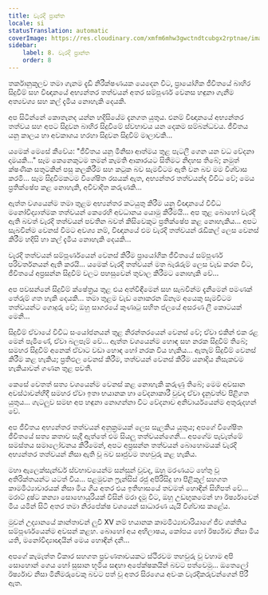 ```yaml
---
title: වැරදි ප්‍රාන්ත
locale: si
statusTranslation: automatic
coverImage: https://res.cloudinary.com/xmfm6mhw3gwctndtcubgx2rptnae/image/upload/v1740468922/small_cover_tratado_de_psicologia_revolucionaria_a4c0dca4e0.webp
sidebar:
    label: 8. වැරදි ප්‍රාන්ත
    order: 8
---
```

තර්කානුකූලව තමා ගැනම දැඩි නිරීක්ෂණයක යෙදෙන විට, ප්‍රායෝගික ජීවිතයේ බාහිර සිදුවීම් සහ විඥානයේ අභ්‍යන්තර තත්වයන් අතර සම්පූර්ණ වෙනස හඳුනා ගැනීම අත්‍යවශ්‍ය සහ කල් දැමිය නොහැකි දෙයකි.

අප සිටින්නේ කොතැනද යන්න හදිසියේම දැනගත යුතුය. එනම් විඥානයේ අභ්‍යන්තර තත්වය සහ අපට සිදුවන බාහිර සිදුවීමේ ස්වභාවය යන දෙකම සම්බන්ධවය. ජීවිතය යනු කාලය හා අවකාශය හරහා සිදුවන සිදුවීම් මාලාවකි...

යමෙක් මෙසේ කීවේය: "ජීවිතය යනු මිනිසා ආත්මය තුළ පැටලී ගෙන යන වධ වේදනා දාමයකි..." සෑම කෙනෙකුටම තමන් කැමති ආකාරයට සිතීමට නිදහස තිබේ; නමුත් ක්ෂණික සතුටකින් පසු කලකිරීම සහ කටුක බව සැමවිටම ඇති වන බව මම විශ්වාස කරමි... සෑම සිදුවීමකටම විශේෂිත රසයක් ඇත, අභ්‍යන්තර තත්වයන්ද විවිධ වේ; මෙය ප්‍රතික්ෂේප කළ නොහැකි, අවිවාදිත කරුණකි...

ඇත්ත වශයෙන්ම තමා තුළම අභ්‍යන්තර කටයුතු කිරීම යනු විඥානයේ විවිධ මනෝවිද්‍යාත්මක තත්වයන් කෙරෙහි අවධානය යොමු කිරීමයි... අප තුළ බොහෝ වැරදි ඇති බවත් වැරදි තත්වයන් පවතින බවත් කිසිවෙකුට ප්‍රතික්ෂේප කළ නොහැකිය... අපට සැබවින්ම වෙනස් වීමට අවශ්‍ය නම්, විඥානයේ එම වැරදි තත්වයන් රැඩිකල් ලෙස වෙනස් කිරීම හදිසි හා කල් දැමිය නොහැකි දෙයකි...

වැරදි තත්වයන් සම්පූර්ණයෙන් වෙනස් කිරීම ප්‍රායෝගික ජීවිතයේ සම්පූර්ණ පරිවර්තනයන් ඇති කරයි... යමෙක් වැරදි තත්වයන් මත බැරෑරුම් ලෙස වැඩ කරන විට, ජීවිතයේ අප්‍රසන්න සිදුවීම් වලට පහසුවෙන් තුවාල කිරීමට නොහැකි වේ...

අප පවසන්නේ සිදුවීම් ක්ෂේත්‍රය තුළ එය අත්විඳීමෙන් සහ සැබවින්ම දැනීමෙන් පමණක් තේරුම් ගත හැකි දෙයකි... තමා තුළම වැඩ නොකරන ඕනෑම අයෙකු සැමවිටම තත්වයන්ට ගොදුරු වේ; ඔහු සාගරයේ කුණාටු සහිත ජලයේ අසරණ ලී කොටයක් මෙනි...

සිදුවීම් ඒවායේ විවිධ සංයෝජනයන් තුළ නිරන්තරයෙන් වෙනස් වේ; ඒවා එකින් එක රළ මෙන් පැමිණේ, ඒවා බලපෑම් වේ... ඇත්ත වශයෙන්ම හොඳ සහ නරක සිදුවීම් තිබේ; සමහර සිදුවීම් අනෙක් ඒවාට වඩා හොඳ හෝ නරක විය හැකිය... ඇතැම් සිදුවීම් වෙනස් කිරීම කළ හැකිය; ප්‍රතිඵල වෙනස් කිරීම, තත්වයන් වෙනස් කිරීම යනාදිය නිසැකවම හැකියාවන් ගණන තුළ පවතී.

කෙසේ වෙතත් සත්‍ය වශයෙන්ම වෙනස් කළ නොහැකි කරුණු තිබේ; මෙම අවසාන අවස්ථාවන්හිදී සමහර ඒවා ඉතා භයානක හා වේදනාකාරී වුවද ඒවා දැනුවත්ව පිළිගත යුතුය... ගැටලුව සමඟ අප හඳුනා නොගන්නා විට වේදනාව අනිවාර්යයෙන්ම අතුරුදහන් වේ.

අප ජීවිතය අභ්‍යන්තර තත්වයන් අනුක්‍රමයක් ලෙස සැලකිය යුතුය; අපගේ විශේෂිත ජීවිතයේ සත්‍ය කතාව සෑදී ඇත්තේ එම සියලු තත්වයන්ගෙනි... අපගේම පැවැත්මේ සමස්තය සමාලෝචනය කිරීමෙන්, අපට අප්‍රසන්න තත්වයන් බොහොමයක් වැරදි අභ්‍යන්තර තත්වයන් නිසා ඇති වූ බව සෘජුවම තහවුරු කළ හැකිය.

මහා ඇලෙක්සැන්ඩර් ස්වභාවයෙන්ම සන්සුන් වූවද, ඔහු මරණයට හේතු වූ අතිරික්තයන්ට යටත් විය... පළමුවන ෆ්‍රැන්සිස් රජු අපිරිසිදු හා පිළිකුල් සහගත කාමමිථ්‍යාචාරයක් නිසා මිය ගිය අතර එය ඉතිහාසයේ තවමත් හොඳින් සිහිපත් වේ... මරාට් දුෂ්ට කන්‍යා සොහොයුරියක් විසින් මරා දැමූ විට, ඔහු උඩඟුකමෙන් හා ඊර්ෂ්‍යාවෙන් මිය යමින් සිටි අතර තමා නිරපේක්ෂ වශයෙන් සාධාරණ යැයි විශ්වාස කළේය.

මුවන් උද්‍යානයේ කාන්තාවන් ලුවී XV නම් භයානක කාමමිථ්‍යාචාරියාගේ ජීව ශක්තිය සම්පූර්ණයෙන්ම අවසන් කළහ. බොහෝ අය අභිලාෂය, කෝපය හෝ ඊර්ෂ්‍යාව නිසා මිය යති, මනෝවිද්‍යාඥයින් මෙය හොඳින් දනී...

අපගේ කැමැත්ත විකාර සහගත ප්‍රවණතාවයකට ස්ථිරවම තහවුරු වූ වහාම අපි සොහොන් ගෙය හෝ සුසාන භූමිය සඳහා අපේක්ෂකයින් බවට පත්වෙමු... ඔතෙලෝ ඊර්ෂ්‍යාව නිසා මිනීමරුවෙකු බවට පත් වූ අතර සිරගෙය අවංක වැරදිකරුවන්ගෙන් පිරී ඇත.

